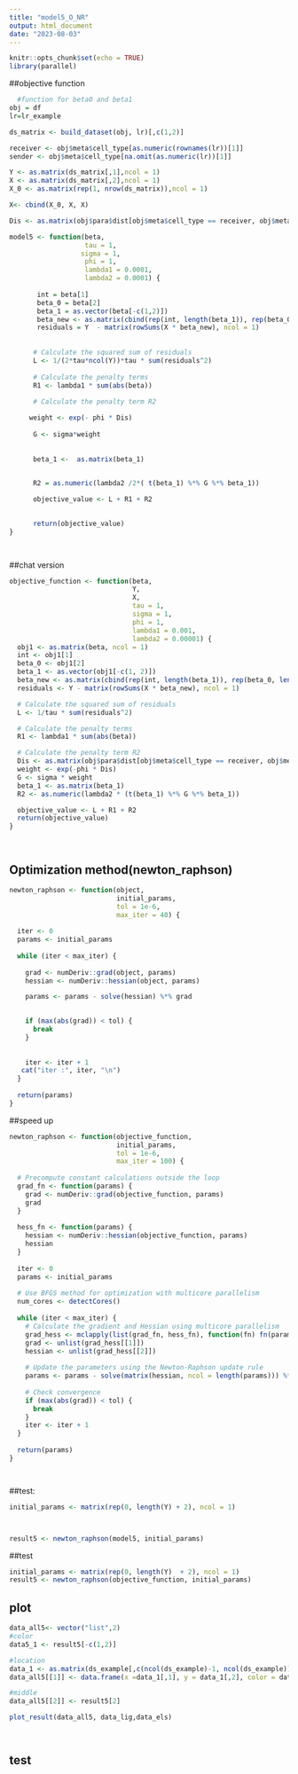 ```yaml
---
title: "model5_O_NR"
output: html_document
date: "2023-08-03"
---
```


```r
knitr::opts_chunk$set(echo = TRUE)
library(parallel)
```



##objective function
```r
  #function for beta0 and beta1
obj = df
lr=lr_example

ds_matrix <- build_dataset(obj, lr)[,c(1,2)]

receiver <- obj$meta$cell_type[as.numeric(rownames(lr))[1]]
sender <- obj$meta$cell_type[na.omit(as.numeric(lr))[1]]

Y <- as.matrix(ds_matrix[,1],ncol = 1)
X <- as.matrix(ds_matrix[,2],ncol = 1)
X_0 <- as.matrix(rep(1, nrow(ds_matrix)),ncol = 1)

X<- cbind(X_0, X, X)

Dis <- as.matrix(obj$para$dist[obj$meta$cell_type == receiver, obj$meta$cell_type == receiver])
```



```r

model5 <- function(beta,
                   tau = 1,
                  sigma = 1,
                   phi = 1,
                   lambda1 = 0.0001,
                   lambda2 = 0.0001) {
  
       int = beta[1]
       beta_0 = beta[2]
       beta_1 = as.vector(beta[-c(1,2)])
       beta_new <- as.matrix(cbind(rep(int, length(beta_1)), rep(beta_0, length(beta_1)), beta_1))
       residuals = Y  - matrix(rowSums(X * beta_new), ncol = 1)
       
       
      # Calculate the squared sum of residuals
      L <- 1/(2*tau*ncol(Y))*tau * sum(residuals^2) 
     
      # Calculate the penalty terms
      R1 <- lambda1 * sum(abs(beta))
      
      # Calculate the penalty term R2

     weight <- exp(- phi * Dis)
     
      G <- sigma*weight
 
      
      beta_1 <-  as.matrix(beta_1)
   

      R2 = as.numeric(lambda2 /2*( t(beta_1) %*% G %*% beta_1))

      objective_value <- L + R1 + R2

      
      return(objective_value)
}
    



```


##chat version
```r
objective_function <- function(beta,
                               Y,
                               X,
                               tau = 1,
                               sigma = 1,
                               phi = 1,
                               lambda1 = 0.001,
                               lambda2 = 0.00001) {
  obj1 <- as.matrix(beta, ncol = 1)
  int <- obj1[1]
  beta_0 <- obj1[2]
  beta_1 <- as.vector(obj1[-c(1, 2)])
  beta_new <- as.matrix(cbind(rep(int, length(beta_1)), rep(beta_0, length(beta_1)), beta_1))
  residuals <- Y - matrix(rowSums(X * beta_new), ncol = 1)

  # Calculate the squared sum of residuals
  L <- 1/tau * sum(residuals^2) 

  # Calculate the penalty terms
  R1 <- lambda1 * sum(abs(beta))

  # Calculate the penalty term R2
  Dis <- as.matrix(obj$para$dist[obj$meta$cell_type == receiver, obj$meta$cell_type == receiver])
  weight <- exp(-phi * Dis)
  G <- sigma * weight
  beta_1 <- as.matrix(beta_1)
  R2 <- as.numeric(lambda2 * (t(beta_1) %*% G %*% beta_1))

  objective_value <- L + R1 + R2
  return(objective_value)
}




```




## Optimization method(newton_raphson)
```r

newton_raphson <- function(object, 
                           initial_params, 
                           tol = 1e-6, 
                           max_iter = 40) {
  
  iter <- 0
  params <- initial_params
  
  while (iter < max_iter) {
    
    grad <- numDeriv::grad(object, params)
    hessian <- numDeriv::hessian(object, params)

    params <- params - solve(hessian) %*% grad
    

    if (max(abs(grad)) < tol) {
      break
    }
    
    
    iter <- iter + 1
   cat("iter :", iter, "\n")
  }
  
  return(params)
}


```


##speed up
```r


newton_raphson <- function(objective_function, 
                           initial_params, 
                           tol = 1e-6, 
                           max_iter = 100) {
  
  # Precompute constant calculations outside the loop
  grad_fn <- function(params) {
    grad <- numDeriv::grad(objective_function, params)
    grad
  }
  
  hess_fn <- function(params) {
    hessian <- numDeriv::hessian(objective_function, params)
    hessian
  }
  
  iter <- 0
  params <- initial_params
  
  # Use BFGS method for optimization with multicore parallelism
  num_cores <- detectCores()
  
  while (iter < max_iter) {
    # Calculate the gradient and Hessian using multicore parallelism
    grad_hess <- mclapply(list(grad_fn, hess_fn), function(fn) fn(params), mc.cores = num_cores)
    grad <- unlist(grad_hess[[1]])
    hessian <- unlist(grad_hess[[2]])
    
    # Update the parameters using the Newton-Raphson update rule
    params <- params - solve(matrix(hessian, ncol = length(params))) %*% grad
    
    # Check convergence
    if (max(abs(grad)) < tol) {
      break
    }
    iter <- iter + 1
  }
  
  return(params)
}




```


##test:

```r

initial_params <- matrix(rep(0, length(Y) + 2), ncol = 1)



result5 <- newton_raphson(model5, initial_params)


```



##test

```r

initial_params <- matrix(rep(0, length(Y)  + 2), ncol = 1)
result5 <- newton_raphson(objective_function, initial_params)


```




## plot
```r
data_all5<- vector("list",2)
#color
data5_1 <- result5[-c(1,2)]

#location
data_1 <- as.matrix(ds_example[,c(ncol(ds_example)-1, ncol(ds_example))],ncol = ncol(ds_example)-2)
data_all5[[1]] <- data.frame(x =data_1[,1], y = data_1[,2], color = data5_1 )

#middle
data_all5[[2]] <- result5[2]

plot_result(data_all5, data_lig,data_els)




```




## test
```r



```


